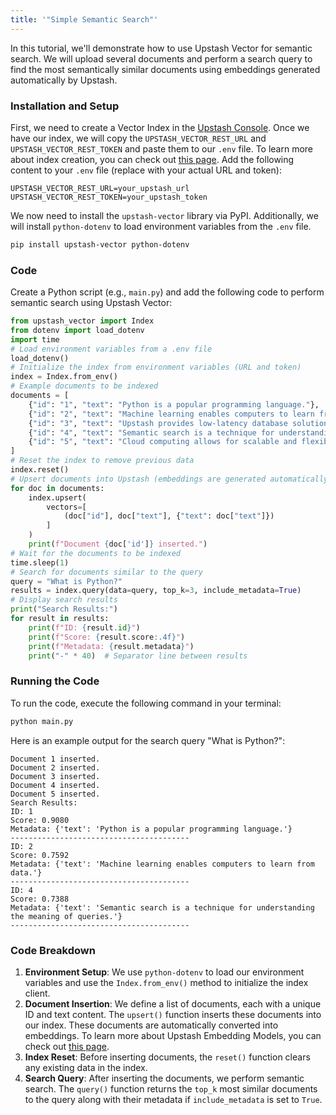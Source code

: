 ```yaml
---
title: '"Simple Semantic Search"'
---
```

In this tutorial, we'll demonstrate how to use Upstash Vector for semantic search. We will upload several documents and perform a search query to find the most semantically similar documents using embeddings generated automatically by Upstash.
### Installation and Setup
First, we need to create a Vector Index in the [Upstash Console](https://console.upstash.com). Once we have our index, we will copy the `UPSTASH_VECTOR_REST_URL` and `UPSTASH_VECTOR_REST_TOKEN` and paste them to our `.env` file. To learn more about index creation, you can check out [this page](https://docs.upstash.com/vector/overall/getstarted).
Add the following content to your `.env` file (replace with your actual URL and token):
```
UPSTASH_VECTOR_REST_URL=your_upstash_url
UPSTASH_VECTOR_REST_TOKEN=your_upstash_token
```
We now need to install the `upstash-vector` library via PyPI. Additionally, we will install `python-dotenv` to load environment variables from the `.env` file.
```bash
pip install upstash-vector python-dotenv
```
### Code
Create a Python script (e.g., `main.py`) and add the following code to perform semantic search using Upstash Vector:
```python main.py
from upstash_vector import Index
from dotenv import load_dotenv
import time
# Load environment variables from a .env file
load_dotenv()
# Initialize the index from environment variables (URL and token)
index = Index.from_env()
# Example documents to be indexed
documents = [
    {"id": "1", "text": "Python is a popular programming language."},
    {"id": "2", "text": "Machine learning enables computers to learn from data."},
    {"id": "3", "text": "Upstash provides low-latency database solutions."},
    {"id": "4", "text": "Semantic search is a technique for understanding the meaning of queries."},
    {"id": "5", "text": "Cloud computing allows for scalable and flexible resource management."}
]
# Reset the index to remove previous data
index.reset()
# Upsert documents into Upstash (embeddings are generated automatically)
for doc in documents:
    index.upsert(
        vectors=[
            (doc["id"], doc["text"], {"text": doc["text"]})
        ]
    )
    print(f"Document {doc['id']} inserted.")
# Wait for the documents to be indexed
time.sleep(1)
# Search for documents similar to the query
query = "What is Python?"
results = index.query(data=query, top_k=3, include_metadata=True)
# Display search results
print("Search Results:")
for result in results:
    print(f"ID: {result.id}")
    print(f"Score: {result.score:.4f}")
    print(f"Metadata: {result.metadata}")
    print("-" * 40)  # Separator line between results
```
### Running the Code
To run the code, execute the following command in your terminal:
```bash
python main.py
```
Here is an example output for the search query "What is Python?":
```
Document 1 inserted.
Document 2 inserted.
Document 3 inserted.
Document 4 inserted.
Document 5 inserted.
Search Results:
ID: 1
Score: 0.9080
Metadata: {'text': 'Python is a popular programming language.'}
----------------------------------------
ID: 2
Score: 0.7592
Metadata: {'text': 'Machine learning enables computers to learn from data.'}
----------------------------------------
ID: 4
Score: 0.7388
Metadata: {'text': 'Semantic search is a technique for understanding the meaning of queries.'}
----------------------------------------
```
### Code Breakdown
1. **Environment Setup**: We use `python-dotenv` to load our environment variables and use the `Index.from_env()` method to initialize the index client.
2. **Document Insertion**: We define a list of documents, each with a unique ID and text content. The `upsert()` function inserts these documents into our index. These documents are automatically converted into embeddings. To learn more about Upstash Embedding Models, you can check out [this page](https://docs.upstash.com/vector/features/embeddingmodels).
3. **Index Reset**: Before inserting documents, the `reset()` function clears any existing data in the index.
4. **Search Query**: After inserting the documents, we perform semantic search. The `query()` function returns the `top_k` most similar documents to the query along with their metadata if `include_metadata` is set to `True`.